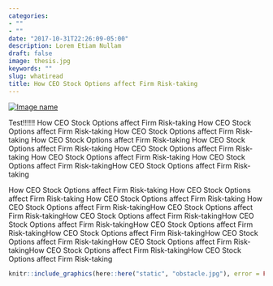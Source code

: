 ```yaml
---
categories:
- ""
- ""
date: "2017-10-31T22:26:09-05:00"
description: Lorem Etiam Nullam
draft: false
image: thesis.jpg
keywords: ""
slug: whatiread
title: How CEO Stock Options affect Firm Risk-taking
---
```

[![Image name](image.png)](http://www.host.com/link.html)

Test!!!!!!
How CEO Stock Options affect Firm Risk-taking
How CEO Stock Options affect Firm Risk-taking
How CEO Stock Options affect Firm Risk-taking
How CEO Stock Options affect Firm Risk-taking
How CEO Stock Options affect Firm Risk-taking
How CEO Stock Options affect Firm Risk-taking
How CEO Stock Options affect Firm Risk-taking
How CEO Stock Options affect Firm Risk-takingHow CEO Stock Options affect Firm Risk-taking

How CEO Stock Options affect Firm Risk-taking
How CEO Stock Options affect Firm Risk-taking
How CEO Stock Options affect Firm Risk-taking
How CEO Stock Options affect Firm Risk-takingHow CEO Stock Options affect Firm Risk-takingHow CEO Stock Options affect Firm Risk-takingHow CEO Stock Options affect Firm Risk-takingHow CEO Stock Options affect Firm Risk-takingHow CEO Stock Options affect Firm Risk-takingHow CEO Stock Options affect Firm Risk-takingHow CEO Stock Options affect Firm Risk-takingHow CEO Stock Options affect Firm Risk-takingHow CEO Stock Options affect Firm Risk-taking

```r
knitr::include_graphics(here::here("static", "obstacle.jpg"), error = FALSE)
```

```r

```